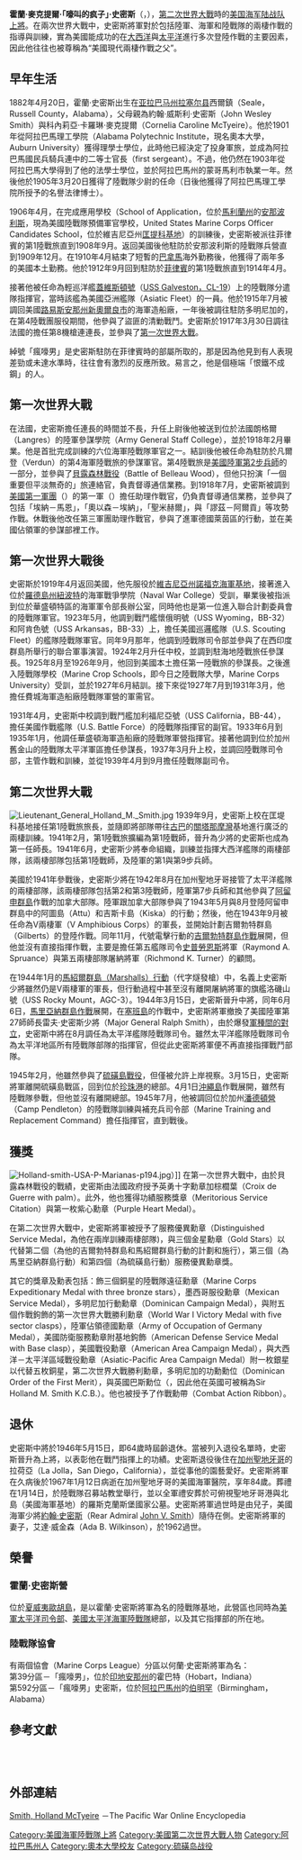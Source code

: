 {{Infobox Military Person
|name= 霍蘭·史密斯
|lived= {{birth date|1882|4|20}} – {{Death date and age|1967|1|12|1882|4|20|}}
|born             = 1882年4月20日
|died             = 1967年1月12日
|placeofbirth= 阿拉巴馬州西爾鎮
|placeofdeath= [[加州|加州]][[聖地牙哥|聖地牙哥]]
|image=[[File:Holland_Smith.jpg|250px]]
|caption= 霍蘭·史密斯上將
|nickname=「嚎叫的瘋子」<br>「現代兩棲作戰之父」
|allegiance= {{flagicon|USA}} [[美國|美國]]
|branch=[[File:USMC_logo.svg|20px]] [[美國海軍陸戰隊|美國海軍陸戰隊]]
|serviceyears= 1905年-1946年
|rank= [[File:US-O10_insignia.svg|35px]] 上将
|commands=[[File:US_1st_Marine_Division_SSI.svg|20px]]美軍第1陸戰師
*美軍第1陸戰旅
[[File:USMC_V_Amphib_Corps.png|20px]]美軍第5兩棲軍<br>[[File:Flag_of_a_United_States_Marine_Corps_general.svg|20px]]美軍海軍陸戰隊副司令
|battles= [[第一次世界大戰|第一次世界大戰]]<br/>[[第二次世界大戰|第二次世界大戰]]}}
'''霍蘭·麥克提爾·「嚎叫的疯子」·史密斯'''（'''{{lang-en|Holland McTyeire "Howlin' Mad" Smith}}'''，{{bd|1882年|4月20日|1967年|1月12日|catIdx=S}}），[[第二次世界大戰|第二次世界大戰]]時的[[美国海军陆战队|美国海军陆战队]][[上將|上將]]。在兩次世界大戰中，史密斯將軍對於包括陸軍、海軍和陸戰隊的兩棲作戰的指導與訓練，實為美國能成功的在[[大西洋|大西洋]]與[[太平洋|太平洋]]進行多次登陸作戰的主要因素，因此他往往也被尊稱為“美國現代兩棲作戰之父”。

==早年生活==
1882年4月20日，霍蘭·史密斯出生在[[亚拉巴马州|亚拉巴马州]][[拉塞尔县_(亚拉巴马州)|拉塞尔县]]西爾鎮（Seale，Russell County，Alabama），父母親為約翰·威斯利·史密斯（John Wesley Smith）與科內莉亞·卡羅琳·麥克提爾（Cornelia Caroline McTyeire）。他於1901年從阿拉巴馬理工學院（Alabama Polytechnic Institute，現名奧本大學，Auburn University）獲得理學士學位，此時他已經決定了投身軍旅，並成為阿拉巴馬國民兵騎兵連中的二等士官長（first sergeant）。不過，他仍然在1903年從阿拉巴馬大學得到了他的法學士學位，並於阿拉巴馬州的蒙哥馬利市執業一年。然後他於1905年3月20日獲得了陸戰隊少尉的任命（日後他獲得了阿拉巴馬理工學院所授予的名譽法律博士）。

1906年4月，在完成應用學校（School of Application，位於[[馬利蘭州|馬利蘭州]]的[[安那波利斯|安那波利斯]]，現為美國陸戰隊預備軍官學校，United States Marine Corps Officer Candidates School，位於維吉尼亞州[[匡提科海軍陸戰隊基地|匡提科基地]]）的訓練後，史密斯被派往菲律賓的第1陸戰旅直到1908年9月。返回美國後他駐防於安那波利斯的陸戰隊兵營直到1909年12月。在1910年4月結束了短暫的[[巴拿馬|巴拿馬]]海外勤務後，他獲得了兩年多的美國本土勤務。他於1912年9月回到駐防於[[菲律賓|菲律賓]]的第1陸戰旅直到1914年4月。

接著他被任命為輕巡洋艦[[蓋維斯頓號（CL-19）|蓋維斯頓號]]（[[蓋維斯頓號（CL-19）|USS Galveston，CL-19]]）上的陸戰隊分遣隊指揮官，當時該艦為美國亞洲艦隊（Asiatic Fleet）的一員。他於1915年7月被調回美國[[路易斯安那州|路易斯安那州]][[新奧爾良市|新奧爾良市]]的海軍造船廠，一年後被調往駐防多明尼加的{{Link-en|美國海軍第4陸戰團|4th Marine Regiment (United States)|第4陸戰團}}，在第4陸戰團服役期間，他參與了盜匪的清勦戰鬥。史密斯於1917年3月30日調往法國的{{Link-en|美國海軍第5陸戰團|5th Marine Regiment (United States)|第5陸戰團}}擔任第8機槍連連長，並參與了[[第一次世界大戰|第一次世界大戰]]。

綽號「瘋嚎男」是史密斯駐防在菲律賓時的部屬所取的，那是因為他見到有人表現差勁或未達水準時，往往會有激烈的反應所致。易言之，他是個極端「恨鐵不成鋼」的人。

==第一次世界大戰==
在法國，史密斯擔任連長的時間並不長，升任上尉後他被送到位於法國朗格爾（Langres）的陸軍參謀學院（Army General Staff College），並於1918年2月畢業。他是首批完成訓練的六位海軍陸戰隊軍官之一。結訓後他被任命為駐防於凡爾登（Verdun）的第4海軍陸戰旅的參謀軍官。第4陸戰旅是[[美國陸軍第2步兵師|美國陸軍第2步兵師]]的一部分，並參與了[[貝露森林戰役|貝露森林戰役]]（Battle of Belleau Wood），但他只扮演「一個重要但平淡無奇的」旅連絡官，負責督導通信業務。到1918年7月，史密斯被調到[[美國第一軍團|美國第一軍團]]（{{lang|en|First United States Army}}）的第一軍（{{lang|en|I Corps}}）擔任助理作戰官，仍負責督導通信業務，並參與了包括「埃納－馬恩」，「奧以森－埃納」，「聖米赫爾」，與「謬茲－阿爾貢」等攻勢作戰。休戰後他改任第三軍團助理作戰官，參與了進軍德國萊茵區的行動，並在美國佔領軍的參謀部裡工作。

==第一次世界大戰後==
史密斯於1919年4月返回美國，他先服役於[[維吉尼亞州|維吉尼亞州]][[諾福克海軍基地|諾福克海軍基地]]，接著進入位於[[羅德島州|羅德島州]][[纽波特_(罗得岛州)|紐波特]]的海軍戰爭學院（Naval War College）受訓，畢業後被指派到位於華盛頓特區的海軍軍令部長辦公室，同時他也是第一位進入聯合計劃委員會的陸戰隊軍官。1923年5月，他調到戰鬥艦懷俄明號（USS Wyoming，BB-32）和阿肯色號（USS Arkansas，BB-33）上，擔任美國巡邏艦隊（U.S. Scouting Fleet）的艦隊陸戰隊軍官。同年9月那年，他調到陸戰隊司令部並參與了在西印度群島所舉行的聯合軍事演習。1924年2月升任中校，並調到駐海地陸戰旅任參謀長。1925年8月至1926年9月，他回到美國本土擔任第一陸戰旅的參謀長。之後進入陸戰隊學校（Marine Crop Schools，即今日之陸戰隊大學，Marine Corps University）受訓，並於1927年6月結訓。接下來從1927年7月到1931年3月，他擔任費城海軍造船廠陸戰隊軍營的軍需官。

1931年4月，史密斯中校調到戰鬥艦加利福尼亞號（USS California，BB-44），擔任美國作戰艦隊（U.S. Battle Force）的陸戰隊指揮官的副官。1933年6月到1935年1月，他調任華盛頓海軍造船廠的陸戰隊軍營指揮官。接著他調到位於加州舊金山的陸戰隊太平洋軍區擔任參謀長，1937年3月升上校，並調回陸戰隊司令部，主管作戰和訓練，並從1939年4月到9月擔任陸戰隊副司令。

==第二次世界大戰==
[[File:Lieutenant_General_Holland_M._Smith.jpg|thumb]]
1939年9月，史密斯上校在匡堤科基地接任第1陸戰旅旅長，並隨即將部隊帶往[[古巴|古巴]]的[[關塔那摩灣|關塔那摩灣]]基地進行廣泛的兩棲訓練。1941年2月，第1陸戰旅擴編為第1陸戰師，晉升為少將的史密斯也成為第一任師長。1941年6月，史密斯少將奉命組織，訓練並指揮大西洋艦隊的兩棲部隊，該兩棲部隊包括第1陸戰師，及陸軍的第1與第9步兵師。

美國於1941年參戰後，史密斯少將在1942年8月在加州聖地牙哥接管了太平洋艦隊的兩棲部隊，該兩棲部隊包括第2和第3陸戰師，陸軍第7步兵師和其他參與了[[阿留申群島|阿留申群島]]作戰的加拿大部隊。陸軍跟加拿大部隊參與了1943年5月與8月登陸阿留申群島中的阿圖島（Attu）和吉斯卡島（Kiska）的行動；然後，他在1943年9月被任命為V兩棲軍（V Amphibious Corps）的軍長，並開始計劃吉爾勃特群島（Gilberts）的登陸作戰。同年11月，代號電擊行動的[[吉爾伯特及馬紹爾群島戰事|吉爾勃特群島作戰]]展開，但他並沒有直接指揮作戰，主要是擔任第五艦隊司令[[雷蒙德·阿姆斯·斯普魯恩斯|史普勞恩斯]]將軍（Raymond A. Spruance）與第五兩棲部隊屠納將軍（Richmond K. Turner）的顧問。

在1944年1月的[[吉爾伯特及馬紹爾群島戰事|馬紹爾群島（Marshalls）行動]]（代字燧發槍）中，名義上史密斯少將雖然仍是V兩棲軍的軍長，但行動過程中甚至沒有離開屠納將軍的旗艦洛磯山號（USS Rocky Mount，AGC-3）。1944年3月15日，史密斯晉升中將，同年6月6日，[[馬里亞納群島及帕勞戰事|馬里亞納群島作戰]]展開，在[[塞班島|塞班島]]的作戰中，史密斯將軍撤換了美國陸軍第27師師長雷夫·史密斯少將（Major General Ralph Smith），由於爆發[[軍種對立|軍種間的對立]]，史密斯中將在8月調任為太平洋艦隊陸戰隊司令。雖然太平洋艦隊陸戰隊司令為太平洋地區所有陸戰隊部隊的指揮官，但從此史密斯將軍便不再直接指揮戰鬥部隊。

1945年2月，他雖然參與了[[硫磺島戰役|硫磺島戰役]]，但僅被允許上岸視察。3月15日，史密斯將軍離開硫磺島戰區，回到位於[[珍珠港|珍珠港]]的總部。4月1日[[沖繩島|沖繩島]]作戰展開，雖然有陸戰隊參戰，但他並沒有離開總部。1945年7月，他被調回位於加州[[潘德頓營海軍陸戰隊基地|潘德頓營]]（Camp Pendleton）的陸戰隊訓練與補充兵司令部（Marine Training and Replacement Command）擔任指揮官，直到戰後。

==獲獎==
[[File:Holland-smith-USA-P-Marianas-p194.jpg|right]]）]]
在第一次世界大戰中，由於貝露森林戰役的戰績，史密斯由法國政府授予英勇十字勳章加棕櫚葉（Croix de Guerre with palm）。此外，他也獲得功績服務獎章（Meritorious Service Citation）與第一枚紫心勳章（Purple Heart Medal）。

在第二次世界大戰中，史密斯將軍被授予了服務優異勳章（Distinguished Service Medal，為他在兩岸訓練兩棲部隊)，與三個金星勳章（Gold Stars）以代替第二個（為他的吉爾勃特群島和馬紹爾群島行動的計劃和施行），第三個（為馬里亞納群島行動）和第四個（為硫磺島行動）服務優異勳章獎。

其它的獎章及勳表包括：飾三個銅星的陸戰隊遠征勳章（Marine Corps Expeditionary Medal with three bronze stars），墨西哥服役勳章（Mexican Service Medal），多明尼加行動勳章（Dominican Campaign Medal），與附五個作戰鉤飾的第一次世界大戰勝利勳章（World War I Victory Medal with five sector clasps），陸軍佔領德國勳章（Army of Occupation of Germany Medal），美國防衛服務勳章附基地鉤飾（American Defense Service Medal with Base clasp），美國戰役勳章（American Area Campaign Medal），與大西洋－太平洋區域戰役勳章（Asiatic-Pacific Area Campaign Medal）附一枚銀星以代替五枚銅星，第二次世界大戰勝利勳章，多明尼加的功勳勳位（Dominican Order of the First Merit），與英國巴斯勳位（{{lang|en|British Knight Commander of the Order of the Bath}}，因此他在英國可被稱為Sir Holland M. Smith K.C.B.）。他也被授予了作戰勳帶（Combat Action Ribbon）。

==退休==
史密斯中將於1946年5月15日，即64歲時屆齡退休。當被列入退役名單時，史密斯晉升為上將，以表彰他在戰鬥指揮上的功績。史密斯退役後住在[[加州|加州]][[聖地牙哥|聖地牙哥]]的拉荷亞（La Jolla，San Diego，California），並從事他的園藝愛好。史密斯將軍在久病後於1967年1月12日病逝在加州聖地牙哥的美國海軍醫院，享年84歲。葬禮在1月14日，於陸戰隊召募站教堂舉行，並以全軍禮安葬於可俯視聖地牙哥港與北島（美國海軍基地）的羅斯克蘭斯堡國家公墓。史密斯將軍過世時是由兒子，美國海軍少將[[約翰·史密斯|約翰·史密斯]]（Rear Admiral [[John_V._Smith|John V. Smith]]）隨侍在側。史密斯將軍的妻子，艾達·威金森（Ada B. Wilkinson），於1962過世。

==榮譽==

===霍蘭·史密斯營===
{{Link-en|霍蘭·史密斯營|Camp H. M. Smith}}位於[[夏威夷|夏威夷]][[歐胡島|歐胡島]]，是以霍蘭·史密斯將軍為名的陸戰隊基地，此營區也同時為[[美軍太平洋司令部|美軍太平洋司令部]]、[[美國太平洋海軍陸戰隊|美國太平洋海軍陸戰隊]]總部，以及其它指揮部的所在地。

===陸戰隊協會===
有兩個協會（Marine Corps League）分區以何蘭·史密斯將軍為名：<br />
第39分區－「瘋嚎男」，位於[[印地安那州|印地安那州]]的霍巴特（Hobart，Indiana）<br />
第592分區－「瘋嚎男」史密斯，位於[[阿拉巴馬州|阿拉巴馬州]]的[[伯明罕_(阿拉巴馬州)|伯明罕]]（Birmingham，Alabama）<br />

==參考文獻==
{{cite book
|author= Holland M. Smith and Percy Finch
|authorlink=
|title= ''Coral and Brass''
|url= https://archive.org/details/coralbrass0000smit
|publisher= Bantam Books
|series= 
|year= 1987
|doi= 
|isbn= 978-0553265378
}} {{en}}<br />
{{cite book
|author= Elmer B. Potter
|authorlink=
|title= ''Nimitz''
|publisher= Naval Institute Press
|series= 
|year= 1977
|doi= 
|isbn= 978-0870214929
}}{{en}}<br />

==外部連結==

[http://pwencycl.kgbudge.com/S/m/Smith_Holland_M.htm Smith, Holland McTyeire] {{Wayback|url=http://pwencycl.kgbudge.com/S/m/Smith_Holland_M.htm |date=20210119180457 }}－The Pacific War Online Encyclopedia {{en}}

{{Authority control}}
{{DEFAULTSORT:Smith, Holland}}

[[Category:美國海軍陸戰隊上將|Category:美國海軍陸戰隊上將]]
[[Category:美國第二次世界大戰人物|Category:美國第二次世界大戰人物]]
[[Category:阿拉巴馬州人|Category:阿拉巴馬州人]]
[[Category:奧本大學校友|Category:奧本大學校友]]
[[Category:硫磺岛战役|Category:硫磺岛战役]]